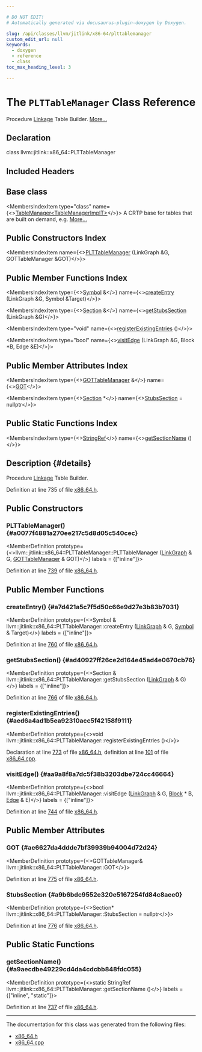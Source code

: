 ```yaml
---

# DO NOT EDIT!
# Automatically generated via docusaurus-plugin-doxygen by Doxygen.

slug: /api/classes/llvm/jitlink/x86-64/plttablemanager
custom_edit_url: null
keywords:
  - doxygen
  - reference
  - class
toc_max_heading_level: 3

---
```





# The `PLTTableManager` Class Reference

<DoxygenPage pluginConfig={pluginConfig}>

Procedure <a href="/docs/api/namespaces/llvm/jitlink/#abee99c9c75d23a0304e5e58e3128a55f">Linkage</a> Table Builder. <a href="#details">More...</a>

## Declaration

<CodeBlock>class llvm::jitlink::x86_64::PLTTableManager</CodeBlock>

## Included Headers

<IncludesList>
<IncludesListItem
  filePath="llvm/ExecutionEngine/JITLink/x86_64.h"
  permalink="/docs/api/files/include/include/llvm/include/llvm/executionengine/include/llvm/executionengine/jitlink/x86-64-h"
  isLocal="true" />
</IncludesList>

## Base class

<MembersIndex>

<MembersIndexItem
  type="class"
  name={<><a href="/docs/api/classes/llvm/jitlink/tablemanager">TableManager&lt;TableManagerImplT&gt;</a></>}>
A CRTP base for tables that are built on demand, e.g. <a href="/docs/api/classes/llvm/jitlink/tablemanager/#details">More...</a>
</MembersIndexItem>

</MembersIndex>

## Public Constructors Index

<MembersIndex>

<MembersIndexItem
  name={<><a href="#a0077f4881a270ee217c5d8d05c540cec">PLTTableManager</a> (LinkGraph &amp;G, GOTTableManager &amp;GOT)</>}>
</MembersIndexItem>

</MembersIndex>

## Public Member Functions Index

<MembersIndex>

<MembersIndexItem
  type={<><a href="/docs/api/classes/llvm/jitlink/symbol">Symbol</a> &amp;</>}
  name={<><a href="#a7d421a5c7f5d50c66e9d27e3b83b7031">createEntry</a> (LinkGraph &amp;G, Symbol &amp;Target)</>}>
</MembersIndexItem>

<MembersIndexItem
  type={<><a href="/docs/api/classes/llvm/jitlink/section">Section</a> &amp;</>}
  name={<><a href="#ad40927ff26ce2d164e45ad4e0670cb76">getStubsSection</a> (LinkGraph &amp;G)</>}>
</MembersIndexItem>

<MembersIndexItem
  type="void"
  name={<><a href="#aed6a4ad1b5ea92310acc5f42158f9111">registerExistingEntries</a> ()</>}>
</MembersIndexItem>

<MembersIndexItem
  type="bool"
  name={<><a href="#aa9a8f8a7dc5f38b3203dbe724cc46664">visitEdge</a> (LinkGraph &amp;G, Block &#42;B, Edge &amp;E)</>}>
</MembersIndexItem>

</MembersIndex>

## Public Member Attributes Index

<MembersIndex>

<MembersIndexItem
  type={<><a href="/docs/api/classes/llvm/jitlink/x86-64/gottablemanager">GOTTableManager</a> &amp;</>}
  name={<><a href="#ae6627da4ddde7bf39939b94004d72d24">GOT</a></>}>
</MembersIndexItem>

<MembersIndexItem
  type={<><a href="/docs/api/classes/llvm/jitlink/section">Section</a> &#42;</>}
  name={<><a href="#a9b6bdc9552e320e5167254fd84c8aee0">StubsSection</a> = nullptr</>}>
</MembersIndexItem>

</MembersIndex>

## Public Static Functions Index

<MembersIndex>

<MembersIndexItem
  type={<><a href="/docs/api/classes/llvm/stringref">StringRef</a></>}
  name={<><a href="#a9aecdbe49229cd4da4cdcbb848fdc055">getSectionName</a> ()</>}>
</MembersIndexItem>

</MembersIndex>

## Description {#details}

Procedure <a href="/docs/api/namespaces/llvm/jitlink/#abee99c9c75d23a0304e5e58e3128a55f">Linkage</a> Table Builder.

Definition at line 735 of file <a href="/docs/api/files/include/include/llvm/include/llvm/executionengine/include/llvm/executionengine/jitlink/x86-64-h">x86&#95;64.h</a>.

<SectionDefinition>

## Public Constructors

### PLTTableManager() {#a0077f4881a270ee217c5d8d05c540cec}

<MemberDefinition
  prototype={<>llvm::jitlink::x86&#95;64::PLTTableManager::PLTTableManager (<a href="/docs/api/classes/llvm/jitlink/linkgraph">LinkGraph</a> &amp; G, <a href="/docs/api/classes/llvm/jitlink/x86-64/gottablemanager">GOTTableManager</a> &amp; GOT)</>}
  labels = {["inline"]}>

Definition at line <a href="/docs/api/files/include/include/llvm/include/llvm/executionengine/include/llvm/executionengine/jitlink/x86-64-h/#l00739">739</a> of file <a href="/docs/api/files/include/include/llvm/include/llvm/executionengine/include/llvm/executionengine/jitlink/x86-64-h">x86&#95;64.h</a>.
</MemberDefinition>

</SectionDefinition>

<SectionDefinition>

## Public Member Functions

### createEntry() {#a7d421a5c7f5d50c66e9d27e3b83b7031}

<MemberDefinition
  prototype={<>Symbol &amp; llvm::jitlink::x86&#95;64::PLTTableManager::createEntry (<a href="/docs/api/classes/llvm/jitlink/linkgraph">LinkGraph</a> &amp; G, <a href="/docs/api/classes/llvm/jitlink/symbol">Symbol</a> &amp; Target)</>}
  labels = {["inline"]}>

Definition at line <a href="/docs/api/files/include/include/llvm/include/llvm/executionengine/include/llvm/executionengine/jitlink/x86-64-h/#l00760">760</a> of file <a href="/docs/api/files/include/include/llvm/include/llvm/executionengine/include/llvm/executionengine/jitlink/x86-64-h">x86&#95;64.h</a>.
</MemberDefinition>

### getStubsSection() {#ad40927ff26ce2d164e45ad4e0670cb76}

<MemberDefinition
  prototype={<>Section &amp; llvm::jitlink::x86&#95;64::PLTTableManager::getStubsSection (<a href="/docs/api/classes/llvm/jitlink/linkgraph">LinkGraph</a> &amp; G)</>}
  labels = {["inline"]}>

Definition at line <a href="/docs/api/files/include/include/llvm/include/llvm/executionengine/include/llvm/executionengine/jitlink/x86-64-h/#l00766">766</a> of file <a href="/docs/api/files/include/include/llvm/include/llvm/executionengine/include/llvm/executionengine/jitlink/x86-64-h">x86&#95;64.h</a>.
</MemberDefinition>

### registerExistingEntries() {#aed6a4ad1b5ea92310acc5f42158f9111}

<MemberDefinition
  prototype={<>void llvm::jitlink::x86&#95;64::PLTTableManager::registerExistingEntries ()</>}>

Declaration at line <a href="/docs/api/files/include/include/llvm/include/llvm/executionengine/include/llvm/executionengine/jitlink/x86-64-h/#l00773">773</a> of file <a href="/docs/api/files/include/include/llvm/include/llvm/executionengine/include/llvm/executionengine/jitlink/x86-64-h">x86&#95;64.h</a>, definition at line <a href="/docs/api/files/lib/lib/executionengine/lib/executionengine/jitlink/x86-64-cpp/#l00101">101</a> of file <a href="/docs/api/files/lib/lib/executionengine/lib/executionengine/jitlink/x86-64-cpp">x86&#95;64.cpp</a>.
</MemberDefinition>

### visitEdge() {#aa9a8f8a7dc5f38b3203dbe724cc46664}

<MemberDefinition
  prototype={<>bool llvm::jitlink::x86&#95;64::PLTTableManager::visitEdge (<a href="/docs/api/classes/llvm/jitlink/linkgraph">LinkGraph</a> &amp; G, <a href="/docs/api/classes/llvm/jitlink/block">Block</a> &#42; B, <a href="/docs/api/classes/llvm/jitlink/edge">Edge</a> &amp; E)</>}
  labels = {["inline"]}>

Definition at line <a href="/docs/api/files/include/include/llvm/include/llvm/executionengine/include/llvm/executionengine/jitlink/x86-64-h/#l00744">744</a> of file <a href="/docs/api/files/include/include/llvm/include/llvm/executionengine/include/llvm/executionengine/jitlink/x86-64-h">x86&#95;64.h</a>.
</MemberDefinition>

</SectionDefinition>

<SectionDefinition>

## Public Member Attributes

### GOT {#ae6627da4ddde7bf39939b94004d72d24}

<MemberDefinition
  prototype={<>GOTTableManager&amp; llvm::jitlink::x86&#95;64::PLTTableManager::GOT</>}>

Definition at line <a href="/docs/api/files/include/include/llvm/include/llvm/executionengine/include/llvm/executionengine/jitlink/x86-64-h/#l00775">775</a> of file <a href="/docs/api/files/include/include/llvm/include/llvm/executionengine/include/llvm/executionengine/jitlink/x86-64-h">x86&#95;64.h</a>.
</MemberDefinition>

### StubsSection {#a9b6bdc9552e320e5167254fd84c8aee0}

<MemberDefinition
  prototype={<>Section&#42; llvm::jitlink::x86&#95;64::PLTTableManager::StubsSection = nullptr</>}>

Definition at line <a href="/docs/api/files/include/include/llvm/include/llvm/executionengine/include/llvm/executionengine/jitlink/x86-64-h/#l00776">776</a> of file <a href="/docs/api/files/include/include/llvm/include/llvm/executionengine/include/llvm/executionengine/jitlink/x86-64-h">x86&#95;64.h</a>.
</MemberDefinition>

</SectionDefinition>

<SectionDefinition>

## Public Static Functions

### getSectionName() {#a9aecdbe49229cd4da4cdcbb848fdc055}

<MemberDefinition
  prototype={<>static StringRef llvm::jitlink::x86&#95;64::PLTTableManager::getSectionName ()</>}
  labels = {["inline", "static"]}>

Definition at line <a href="/docs/api/files/include/include/llvm/include/llvm/executionengine/include/llvm/executionengine/jitlink/x86-64-h/#l00737">737</a> of file <a href="/docs/api/files/include/include/llvm/include/llvm/executionengine/include/llvm/executionengine/jitlink/x86-64-h">x86&#95;64.h</a>.
</MemberDefinition>

</SectionDefinition>

<hr/>

The documentation for this class was generated from the following files:

<ul>
<li><a href="/docs/api/files/include/include/llvm/include/llvm/executionengine/include/llvm/executionengine/jitlink/x86-64-h">x86_64.h</a></li>
<li><a href="/docs/api/files/lib/lib/executionengine/lib/executionengine/jitlink/x86-64-cpp">x86_64.cpp</a></li>
</ul>

</DoxygenPage>
